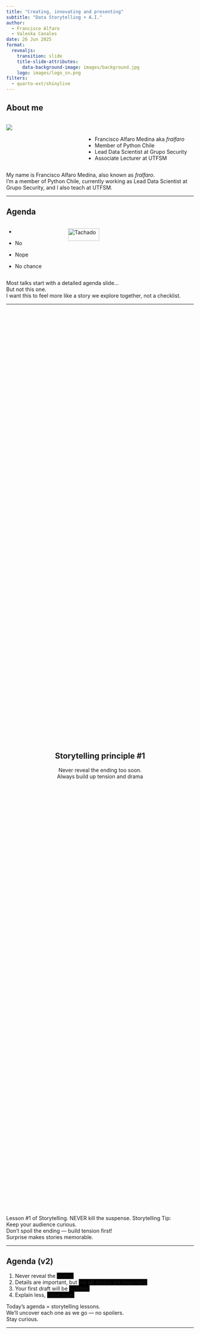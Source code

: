 ```yaml
---
title: "Creating, innovating and presenting"
subtitle: "Data Storytelling + A.I."
author: 
  - Francisco Alfaro
  - Valeska Canales
date: 26 Jun 2025
format: 
  revealjs:
    transition: slide
    title-slide-attributes: 
      data-background-image: images/background.jpg
    logo: images/logo_sn.png
filters:
  - quarto-ext/shinylive
---
```


## About me {background-image="images/background.jpg" background-opacity="0.25"}

::: columns
::: {.column width="40%"}
![](images/fralfaro.png){fig-align="center"}
:::

::: {.column width="60%"}
<br>

-   Francisco Alfaro Medina aka *fralfaro*
-   Member of Python Chile
-   Lead Data Scientist at Grupo Security\
-   Associate Lecturer at UTFSM
:::
:::

::: notes
My name is Francisco Alfaro Medina, also known as *fralfaro*.\
I'm a member of Python Chile, currently working as Lead Data Scientist at Grupo Security, and I also teach at UTFSM.
:::

------------------------------------------------------------------------

## Agenda {background-image="images/background.jpg" background-opacity="0.25"}

::: columns
::: {.column .incremental width="30%"}
-   

-   No

-   Nope

-   No chance
:::

::: {.column .fragment width="70%"}
<img src="images/neg.png" alt="Tachado" style="width: 50%; height: auto;"/>
:::
:::

::: notes
Most talks start with a detailed agenda slide...\
But not this one.\
I want this to feel more like a story we explore together, not a checklist.
:::

------------------------------------------------------------------------

##  {background-image="images/background.jpg" background-opacity="0.25"}

::: {style="display: flex; justify-content: center; align-items: center; height: 60vh; flex-direction: column; text-align: center;"}
::: callout-note
## Storytelling principle #1

Never reveal the ending too soon.\
[Always build up tension and drama]{.fragment}
:::
:::

::: notes
Lesson #1 of Storytelling. NEVER kill the suspense. Storytelling Tip:\
Keep your audience curious.\
Don’t spoil the ending — build tension first!\
Surprise makes stories memorable.
:::

------------------------------------------------------------------------

## Agenda (v2) {background-image="images/background.jpg" background-opacity="0.25"}

::: incremental
1.  Never reveal the [ending]{style="background-color:black;"}\
2.  Details are important, but [not **all** details are important.]{style="background-color:black;"}\
3.  Your first draft will be [horrible.]{style="background-color:black;"}\
4.  Explain less, [show more]{style="background-color:black;"}
:::

::: notes
Today’s agenda = storytelling lessons.\
We’ll uncover each one as we go — no spoilers.\
Stay curious.
:::

------------------------------------------------------------------------

##  {background-image="images/background_slides3.png" background-opacity="0.3"}

::: {style="display: flex; justify-content: center; align-items: center; height: 60vh; flex-direction: column; text-align: center;"}
[Storytelling]{style="font-size: 1em"}

[Why Storytelling?]{style="font-size: 1.5em"}
:::

::: notes
OK, so, why data storytelling?
:::

------------------------------------------------------------------------

## What is Storytelling? {background-image="images/background.jpg" background-opacity="0.25"}

::: columns
::: {.column width="50%"}
![](images/cave.jpg){fig-align="center" width="90%"}
:::

::: {.column .fragment width="50%"}
![](images/fire.jpg){fig-align="center" width="100%"}
:::
:::

. . .

::: {style="text-align: center; "}
🔥 **Stories** are the first human technology.
:::

::: notes
Stories are how humans share knowledge.\
It’s our oldest learning tool — built for memory, connection, and meaning.\
Use it well.
:::

------------------------------------------------------------------------

## Ohh, those hackable brains {background-image="images/background.jpg" background-opacity="0.25"}

<br>

::: columns
::: {.column width="50%"}
![](images/storytelling/sketplanation.png){fig-align="center" width="90%"}\
*Peak-End Rule*
:::

::: {.column .fragment width="50%"}
![](images/storytelling/got.jpg){fig-align="center" width="100%"}\
*Game of Thrones Rating, by Kelvin Neo*
:::
:::

::: notes
People remember peaks and endings.\
Strong emotions + a great finale = lasting impact.\
Plan your story with this in mind.
:::

------------------------------------------------------------------------

## Narrative {background-image="images/background.jpg" background-opacity="0.25"}

::: columns
::: {.column width="60%"}
<br><br> Use **Storytelling tricks** (narrative) to create presentations that will be **remembered** and make an **impact**
:::

::: {.column .fragment width="40%"}
![](images/emotions.png){fig-align="center"}
:::
:::

. . .

::: {style="text-align: center;"}
🎭 Emotions inspire action
:::

::: notes
Great ideas need great communication.\
Storytelling is your toolkit to move people.\
Facts inform — emotions inspire action.
:::

------------------------------------------------------------------------

## The best example {background-image="images/background.jpg" background-opacity="0.25"}

::: columns
::: {.column .fragment width="30%" fragment-index="1"}
![](images/storytelling/spotify1.png){fig-align="center"}
:::

::: {.column .center width="40%"}
<br><br> How to make millions of people share statistics on social media?
:::

::: {.column .fragment width="30%" fragment-index="1"}
![](images/storytelling/spotify2.png){fig-align="center"}
:::
:::

::: notes
Spotify Wrapped = storytelling with data.\
Not just stats — it’s *your* story.\
That’s why millions share it every year.
:::

------------------------------------------------------------------------

##  {background-image="images/background_slides3.png" background-opacity="0.3"}

::: {style="display: flex; justify-content: center; align-items: center; height: 60vh; flex-direction: column; text-align: center;"}
[Data Storytelling]{style="font-size: 1em"}

[Tool #1: Visualization]{style="font-size: 1.5em"}
:::

::: notes
So, let me tell you about how visualization and storytelling are related.
:::

------------------------------------------------------------------------

## Examples {background-image="images/background.jpg" background-opacity="0.25"}

::: columns
::: {.column width="50%"}
![](images/dst_before.png){fig-align="center"} *🔢 Don't share numbers*
:::

::: {.column .fragment width="50%"}
![](images/dst_after.png){fig-align="center"} *🪶 Share a story*
:::
:::

. . .

<br><br> [(C) Storytelling with Data, by Cole Nussbaumer Knaflic.]{style="font-size: 0.75em; color: gray"}

::: notes
Numbers inform.\
Stories connect.\
Show only what matters — everything else is noise.
:::

------------------------------------------------------------------------

##  {background-image="images/background.jpg" background-opacity="0.25"}

::: {style="display: flex; justify-content: center; align-items: center; height: 60vh; flex-direction: column; text-align: center;"}
::: callout-note
## Storytelling principle #2

Details matter, [but not **all** details are important.]{.fragment}
:::
:::

::: notes
Details guide attention.\
Show less — but better.\
Focus only on what moves the story forward.
:::


------------------------------------------------------------------------

## Visualization... {background-image="images/background.jpg" background-opacity="0.25"}

::: columns
::: {.column width="60%" .fragment}
<br>

-   Turn data into charts to make it easier to understand.
-   Highlight patterns and trends clearly.
:::

::: {.column width="40%"}
![](images/viz/ojo.png){fig-align="center"}
:::
:::

------------------------------------------------------------------------

## Examples {background-image="images/background.jpg" background-opacity="0.25"}

::: columns
::: {.column width="50%" style="text-align: center;"}
![](images/viz/vis_01.png){fig-align="center" width="90%"}


<br>
*❌ Bad Chart*
:::

::: {.column .fragment width="50%" style="text-align: center;"}
![](images/viz/viz_03.png){fig-align="center" width="85%"}

*✅ Good Chart*
:::
:::


------------------------------------------------------------------------

## ANSCOMBE's Quartet {background-image="images/background.jpg" background-opacity="0.25"}

::: columns
::: {.column width="50%" style="text-align: center;"}
![](images/viz/canscombe_01.png){fig-align="center" width="80%"}

*📋 Tables*
:::

::: {.column .fragment width="50%" style="text-align: center;"}
<br> ![](images/viz/canscombe_02.png){fig-align="center" width="100%"}

<br><br>

*📊 Charts*
:::
:::


------------------------------------------------------------------------



### Datasaurus {background-image="images/background.jpg" background-size="cover" background-opacity="0.5"}

![](./images/viz/anscombe.gif){width="80%"}


------------------------------------------------------------------------

## 4 Pillars of Visualization - Noah Iliinsky {background-image="images/background.jpg" background-opacity="0.25"}

::: columns
::: {.column .fragment width="60%"}
<br>

1.  **Purpose**: Define the goal.  
2.  **Content**: Relevant data.  
3.  **Structure**: Clear organization.  
4.  **Format**: Appropriate chart type.  
:::

::: {.column width="40%"}
![](images/viz/pilar2.png){fig-align="center"}
:::
:::

. . .

[(C) Noah Iliinsky: "Four Pillars of Visualization" - YouTube.]{style="font-size: 0.75em; color: gray"}


------------------------------------------------------------------------

## Best Charts for your Data {background-image="images/background.jpg" background-opacity="0.25"}

::: r-stack
<br>

![](images/storytelling/plot1.png){.fragment .fade-in-then-out fig-align="left"}

![](images/storytelling/plot2.png){.fragment fig-align="right"}
:::

. . .

[(C) Essential chart types for data visualization, por Atlassian.]{style="font-size: 0.75em; color: gray"}

::: notes
You don’t need fancy charts.\
Bar, scatter, box, heatmap, big text — that's 90% of data storytelling.\
Simple wins.
:::

------------------------------------------------------------------------

##  {background-image="images/background_slides3.png" background-opacity="0.3"}

::: {style="display: flex; justify-content: center; align-items: center; height: 60vh; flex-direction: column; text-align: center;"}
[Data Storytelling]{style="font-size: 1em"}

[Tool #2: AI]{style="font-size: 1.5em"}
:::

::: notes
AI won’t tell your story for you.\
But it will help you tell it better — faster, clearer, and more creative.
:::

------------------------------------------------------------------------

## Examples {background-image="images/background.jpg" background-opacity="0.25"}

<br>

::: columns
::: {.column width="50%"}
![](images/gh_before.png){fig-align="center"}
:::

::: {.column .fragment width="50%"}
![](images/gh_after.png){fig-align="center"}
:::
:::

. . .

::: {style="text-align: center;"}
🥱 1° version $<$ ... $<$ 😊 last version
:::

::: notes
First versions are never perfect.\
Draft → feedback → improve.\
Storytelling is an iterative process.
:::

------------------------------------------------------------------------

##  {background-image="images/background.jpg" background-opacity="0.25"}

::: {style="display: flex; justify-content: center; align-items: center; height: 60vh; flex-direction: column; text-align: center;"}
::: callout-note
## Storytelling principle #3

Your first draft will [**always** be horrible.]{.fragment}
:::
:::

::: notes
Bad first drafts are normal.\
Don’t aim for perfect — aim to start.\
Refining comes later.
:::

------------------------------------------------------------------------

## From Ideas to Impact... Faster with AI {background-image="images/background.jpg" background-opacity="0.25"}

::: columns
::: {.column .fragment width="60%"}
<br>

-   Faster structure, less effort\
-   Clearer stories, better impact\
-   Visuals in seconds\
-   More time for creativity
:::

::: {.column .fragment width="40%"}
![](images/ai/choice.jpeg){fig-align="center"}
:::
:::

::: notes
First drafts are messy — that’s normal.\
AI helps you go from idea → clarity → impact much faster.\
Less time stuck, more time creating.
:::

------------------------------------------------------------------------

## 💡Unlocking Creativity with AI Tools {background-image="images/background.jpg" background-opacity="0.25"}

::: columns
::: {.column .fragment width="60%"}
<br>

-   [ChatGPT (OpenAI)](https://openai.com/chatgpt/)
-   [Gemini (Google DeepMind)](https://deepmind.google/gemini/)
-   [Napkin AI](https://www.napkin.one/)
-   [Midjourney](https://www.midjourney.com/)
-   [Bolt](https://bolt.new/)
:::

::: {.column width="40%"}
<img src="images/ai/ai_images.png" alt="Asistentes Virtuales" style="width: 100%; border-radius: 10px;"/>
:::
:::

::: notes
AI tools = creative shortcuts.\
They help you write, visualize, and explore ideas faster.\
Use them as assistants — not replacements.
:::

------------------------------------------------------------------------

##  {background-image="images/background_slides3.png" background-opacity="0.3"}

::: {style="display: flex; justify-content: center; align-items: center; height: 60vh; flex-direction: column; text-align: center;"}
[Data Storytelling]{style="font-size: 1em"}

[Tool #3: Presentation]{style="font-size: 1.5em"}
:::

::: notes
Your story needs a stage.\
Presentation tools shape how people feel your message.\
Design it with care — it’s part of the story.
:::

------------------------------------------------------------------------

## Examples {background-image="images/background.jpg" background-opacity="0.25"}

::: panel-tabset
## Code

Let’s see how much code we need to say something as simple as:\
“Do you like this presentation?”

It may seem like a small question, but turning that into code requires defining categories, assigning values, choosing colors, and setting plot parameters.\
And that’s just to get a basic bar chart.

``` r
categories <- c("Yes", "No")
values <- c(75, 25)
colors <- c("lightblue", "salmon")
barplot(
  values, names.arg = categories, col = colors, 
  main = "😊 Do you like the presentation so far? 😊", cex.main = 0.9
)
```

## Plot

```r
categories <- c("Yes", "No")
values <- c(75, 25)
colors <- c("lightblue", "salmon")
barplot(values, names.arg = categories, col = colors, main = "😊 Do you like the presentation so far? 😊", cex.main = 0.9)
```
:::

------------------------------------------------------------------------

##  {background-image="images/background.jpg" background-opacity="0.25"}

::: {style="display: flex; justify-content: center; align-items: center; height: 60vh; flex-direction: column; text-align: center;"}
::: callout-note
## Storytelling principle #4

[Explain less]{style="color: red"}, [show more.]{.fragment style="color: green"}
:::
:::

::: notes
Sometimes we write too much...\
When a simple image or chart says it all — faster and clearer.\
Remember: Show, don’t tell.
:::

------------------------------------------------------------------------

## Presentation Tools {background-image="images/background.jpg" background-opacity="0.25"}

<br>

::: columns
::: {.column width="60%" .fragment}
-   **Classic**: PowerPoint  
-   **"Show, don’t tell"**:  
    -   Quarto  
    -   Streamlit  
-   **Business Intelligence (BI)**:  
    -   Power BI, Tableau  
    -   Looker Studio  
-   **Others**: Canva, Reveal.js, Prezi  
:::

::: {.column width="40%"}
![](images/presentacion2.png){fig-align="center"}
:::
:::

------------------------------------------------------------------------

## Classic Presentation Tools {background-image="images/background.jpg" background-opacity="0.25"}

<br>

::: columns
::: {.column width="60%" .fragment}
- **Main tools**:  
  - PowerPoint  
  - Google Slides    
- **Strengths**:  
  - Easy to use  
  - Widely supported  
  - Great for static content  
:::

::: {.column width="40%"}
![](images/quarto/pp.png){fig-align="center"}
:::
:::



------------------------------------------------------------------------

## Classic Presentation Tools {background-image="images/background.jpg" background-size="cover" background-opacity="0.5"}

![](https://media.slidesgo.com/storage/113800/02.gif){width="80%"}


--------------------------


## Business Intelligence Tools {background-image="images/background.jpg" background-opacity="0.25"}

<br>

::: columns
::: {.column width="60%" .fragment}
- **Top tools**:  
  - Power BI,Tableau  
  - Looker Studio  
- **Strengths**:  
  - Interactive dashboards  
  - Data connectivity  
  - Real-time insights  
:::

::: {.column width="40%"}
![](images/quarto/pbi.png){fig-align="center"}
:::
:::

---

## Business Intelligence Tools {background-image="images/background.jpg" background-opacity="0.25"}

![](https://www.googlecloudcommunity.com/gc/image/serverpage/image-id/115316iDCBDC47D3F634116/image-size/large/is-moderation-mode/true?v=v2&px=999){width="80%"}



----

## 📝 Quarto (+ Extensions) {background-image="images/background.jpg" background-opacity="0.25"}

::: columns
::: {.column .fragment width="60%"}
<br><br>

[Quarto](https://quarto.org/) is an open system for scientific publications with markdown and interactive code (Python/R).

<br>

> 🔧 Need more power? Use [Extensions](https://quarto.org/docs/extensions/)
:::

::: {.column width="40%"}
![](images/quarto/quarto2.png)
:::
:::

::: notes
Quarto makes it easy to write, code, and share.\
Clean documents by default — more powerful with extensions.\
One tool for writing, coding, and presenting.
:::

------------------------------------------------------------------------

##  {background-image="images/background.jpg" background-opacity="0.25"}

::: columns
::: {.column width="40%"}
[Código: example.qmd]{style="font-size: 0.5em; color: gray"}

```         
---
title: "Habits"
author: "John Doe"
format:
  revealjs:
    transition: fade
    theme: black
    toc: true
    center: true
---

## Getting up

- Turn off alarm
- Get out of bed

---

## Going to sleep 
::: { .incremental }

- Get in bed
- Count sheep

:::
```
:::

::: {.column width="60%"}
[Slides: example.html]{style="font-size: 0.5em; color: gray"}

```{=html}
<iframe width=600 height=400 src="images/quarto/quarto_min.html"></iframe>
```
:::
:::

::: notes
Write once in Quarto — export everywhere.\
Same file, clean code, beautiful slides.\
Focus on content, let Quarto handle the rest.
:::

------------------------------------------------------------------------

## 🌐 Quarto WebR + Pyodide {background-image="images/background.jpg" background-opacity="0.25"}

::: columns
::: {.column width="59%"}
<br>

1.  [WebR](https://docs.r-wasm.org/webr/latest/): Run R code in the browser, no installation required.

    ``` bash
    # To install WebR in your environment
    remotes::install_github("attiyap/WebR")
    ```

2.  [Pyodide](https://quarto.thecoatlessprofessor.com/pyodide/): Same, but for Python.

    ``` bash
    # To install Pyodide
    pip install pyodide
    ```
:::

::: {.column width="41%"}
![](images/quarto/pyodide.png)
:::
:::

::: notes
WebR and Pyodide run code directly in the browser.\
No setup, no installs — just share and run.\
Perfect for teaching, demos, and interactive content.
:::

------------------------------------------------------------------------

## Example {background-image="images/background.jpg" background-opacity="0.25"}

```pyodide-python
import matplotlib.pyplot as plt
categories = ["Yes", "No"]
values = [75, 25]
colors = ["lightblue", "salmon"]
plt.figure(figsize=(6, 4))
plt.subplots_adjust(bottom=0.25, left=0.2)
plt.bar(categories, values, color=colors)
plt.title("😊 Do you like the presentation so far? 😊", fontsize=12)
plt.show()
```

------------------------------------------------------------------------

## Streamlit {background-image="images/background.jpg" background-opacity="0.25"}

::: columns
::: {.column width="60%"}
<br><br>

[Streamlit](https://streamlit.io) is a Python library that allows you to easily create interactive web applications using only Python code.
:::

::: {.column width="40%"}
![](images/streamlit/st.png)
:::
:::

::: notes
Streamlit lets you turn Python scripts into interactive apps.\
Great for dashboards, machine learning demos, and data exploration.\
No HTML, CSS or JS needed.
:::

------------------------------------------------------------------------

## Streamlit {background-image="images/background.jpg" background-opacity="0.25"}

![](https://blog.streamlit.io/content/images/2021/11/Streamlit-Prophet.gif){width="90%"}

::: notes
Shiny apps let people interact with your data.\
Change inputs — see results instantly.\
Perfect for exploring and communicating insights.
:::

------------------------------------------------------------------------

## ☁️ Streamlit Cloud {background-image="images/background.jpg" background-opacity="0.25"}

::: r-stack
<br>

![](images/streamlit/st_cloud.png){.fragment .fade-in-then-out fig-align="center" width="60%"}

![](https://blog.streamlit.io/content/images/2021/11/deploy_small.gif){.fragment fig-align="center" width="80%"}
:::

. . .

> **Learn more at:** 👉 [streamlit.io/cloud](https://streamlit.io/cloud){font-size="0.8em"}

------------------------------------------------------------------------

## 🌐 Quarto + Streamlit {background-image="images/background.jpg" background-opacity="0.25"}

::: columns
::: {.column .fragment width="60%"}
<br><br>

-   Deploy to [Streamlit Cloud](https://streamlit.io/cloud) with one click.
-   Seamlessly embed your app in a **Quarto presentation or website**.
-   Perfect for **live demos** and **data storytelling**.
:::

::: {.column width="40%"}
![](images/streamlit/st_quarto2.png)
:::
:::

. . .

::: {style="text-align: center; font-size: 1.2em;"}
Stay in your presentation.\
Stay in the flow. 🎯
:::

::: notes
Shinylive runs Shiny apps fully in the browser.

No servers, no install — just share and interact.

Great for live demos without breaking the flow.
:::

------------------------------------------------------------------------

## Example {background-image="images/background.jpg" background-opacity="0.25"}

::: {style="text-align: center;"}
<iframe src="https://st-pycon-colombia.streamlit.app/?embed=true" frameborder="0" width="1200" height="650">

</iframe>
:::


------------------------------------------------------------------------

## HTML & webapps {background-image="images/background.jpg" background-opacity="0.25"}

::: columns
::: {.column .fragment width="50%"}
🛠️ Choose a tool
:::

::: {.column .fragment width="50%"}
💡 Innovation stands out
:::
:::

![](images/tools2.webp){fig-align="center"}

------------------------------------------------------------------------

## 🔗 Useful Links {background-image="images/background.jpg" background-opacity="0.25"}

::: columns
::: {.column .incremental width="60%"}
<br>

-   🎥 **YouTube Videos**:
    -   [Reproducible Data Science: WebR + Shinylive](https://www.youtube.com/watch?v=dummy_link)
    -   [Streamlit 101 - A faster way to build](https://www.youtube.com/watch?v=UI4f4iiVT6c)
    -   [Looker Studio Tutorial - Create Your First Report ](https://www.youtube.com/watch?v=_VxYaOn98-s)
-   📖 **More**:
    -   [Pyodide Documentation](https://pyodide.org/en/stable/)
    -   [Streamlit Documentation](https://docs.streamlit.io/)
    -   [Looker Studio Documentation](https://cloud.google.com/looker/docs/studio)
:::

::: {.column width="40%"}
<br> ![](images/video.png)
:::
:::

::: notes
If you want to go deeper — here are great resources.

Videos, docs, and examples to explore WebR and Shinylive on your own.

Learn by doing!
:::

---


##  {background-image="images/background_slides3.png" background-opacity="0.3"}

::: {style="display: flex; justify-content: center; align-items: center; height: 60vh; flex-direction: column; text-align: center;"}
[Storytelling]{style="font-size: 1em"}

[Conclusion]{style="font-size: 1.5em"}
:::

------------------------------------------------------------------------

## Agenda (v2) {background-image="images/background.jpg" background-opacity="0.25"}

::: incremental
1.  Never reveal the [**ending**]{.fragment style="color:grey;"}\
2.  Details are important, but [not **all** details are important]{.fragment style="color:grey;"}\
3.  Your first draft will be [**horrible**]{.fragment style="color:grey;"}\
4.  Explain less, [**show more**]{.fragment style="color:grey;"}
:::

::: notes
A mysterious agenda — like a good story.

Now you’ve seen how each point connects.

Simple rules to tell better stories with data.
:::


---


##  {background-image="images/background_slides3.png" background-opacity="0.3"}

::: {style="display: flex; justify-content: center; align-items: center; height: 60vh; flex-direction: column; text-align: center;"}
[Storytelling]{style="font-size: 1em"}

[Activity]{style="font-size: 1.5em"}
:::

::: notes
OK, so, why data storytelling?
:::

---


## 🧪 Activity: Your First Dashboard {background-image="images/background.jpg" background-opacity="0.15"}

::: {.panel-tabset}

### 🎯 Goal

<br>

Learn how to build a simple dashboard using **Google Looker Studio** with data from Google Sheets and share it with your classmates.


### 🔹 Part 1

**Suggested time:** 30–40 minutes

* Go to [lookerstudio.google.com](https://lookerstudio.google.com)  
* Connect a Google Sheet  
   [📄 Example dataset](https://docs.google.com/spreadsheets/d/1dZ94l2MPnA9I0A6hWlt5O1ZMg64DKJ6dL1hf9T3zEf4/edit?usp=sharing)  
*  Add:
   - Table with filter, Bar chart, Scorecards (KPIs)  
*  Customize design  
*  Share the link with view access



### 🔸 Part 2

**Suggested time:** 30–45 minutes

**Instructions:**

* Choose your own dataset  
* Create a new dashboard  
   - At least 3 visualizations  
   - Add filters and custom style  
*  Share the link and give feedback to one peer



### ✅ Evaluation 

<br>

| Criteria                                  | Completed ✔ |
|-------------------------------------------|-------------|
| At least 3 different visualizations       |             |
| Title and custom design                   |             |
| Proper data source connection             |             |
| Commented on a classmate’s dashboard      |             |


:::

------------------------------------------------------------------------

## 🎉 Thank You for Participating! {background-image="images/background.jpg" background-opacity="0.25"}

::: columns
::: {.column width="50%"}
<br>

❓ Questions?

👏 Fill out the [survey](https://forms.gle/M7X199uhkCDpURdJ8)

🥳 Thank You Again!
:::

::: {.column width="50%" align="center"}
![](images/qr_otec.png){width="400"}
:::
:::

> 🔗 Visit our official site: [seth-nut.github.io/resources](https://seth-nut.github.io/resources/)

::: notes
Thank you so much for being here!

Feel free to ask questions — and please fill out the survey.

Let’s keep learning and creating great stories with data.\
See you next time!
:::


```{=html}
<style>
/* Ajusta el tamaño del título y subtítulo */
.reveal .slides h1 {
  font-size: 2em; /* Tamaño más pequeño para el título */
}

.reveal .slides h2 {
  font-size: 1.5em; /* Tamaño más pequeño para el subtítulo */
}

/* Ajusta el tamaño del texto en los párrafos */
.reveal .slides p {
  font-size: 0.8em; /* Texto más pequeño */
}

/* Ajusta el tamaño de las tablas */
.reveal .slides table {
  font-size: 0.8em; /* Tamaño de fuente más pequeño en las tablas */
  width: 90%; /* Ajusta el ancho de la tabla */
  margin: 0 auto; /* Centra la tabla */
}

/* Ajusta el tamaño de los bullets */
.reveal .slides ul {
  font-size: 0.8em; /* Tamaño de fuente más pequeño en los bullets */

}

.reveal .slide-logo {
   max-height: 3em !important;
}


</style>
```